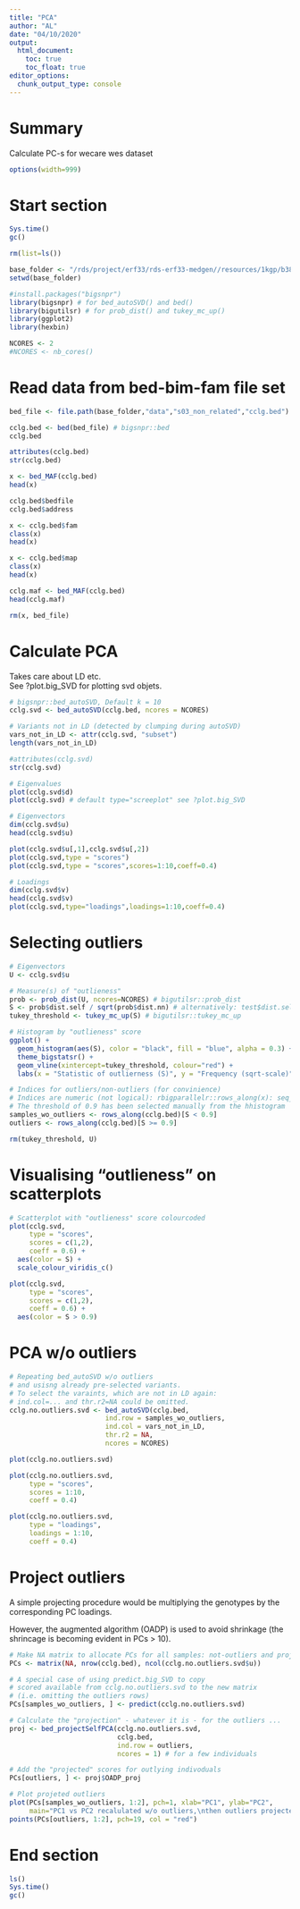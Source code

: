 ```yaml
---
title: "PCA"
author: "AL"
date: "04/10/2020"
output: 
  html_document:
    toc: true
    toc_float: true
editor_options: 
  chunk_output_type: console
---
```


# Summary

Calculate PC-s for wecare wes dataset  

<style>
pre{
  overflow-x: auto;
}
pre code{
  word-wrap: normal;
  white-space: pre;
}
</style>

```r

options(width=999)

```

# Start section

```r

Sys.time()
gc()

rm(list=ls())

base_folder <- "/rds/project/erf33/rds-erf33-medgen//resources/1kgp/b38"
setwd(base_folder)

#install.packages("bigsnpr")
library(bigsnpr) # for bed_autoSVD() and bed()
library(bigutilsr) # for prob_dist() and tukey_mc_up()
library(ggplot2)
library(hexbin)

NCORES <- 2
#NCORES <- nb_cores() 

```

# Read data from bed-bim-fam file set

```r

bed_file <- file.path(base_folder,"data","s03_non_related","cclg.bed")

cclg.bed <- bed(bed_file) # bigsnpr::bed
cclg.bed

attributes(cclg.bed)
str(cclg.bed)

x <- bed_MAF(cclg.bed)
head(x)

cclg.bed$bedfile
cclg.bed$address

x <- cclg.bed$fam
class(x)
head(x)

x <- cclg.bed$map
class(x)
head(x)

cclg.maf <- bed_MAF(cclg.bed)
head(cclg.maf)

rm(x, bed_file)

```

# Calculate PCA

Takes care about LD etc.  
See ?plot.big_SVD for plotting svd objets.  

```r

# bigsnpr::bed_autoSVD, Default k = 10
cclg.svd <- bed_autoSVD(cclg.bed, ncores = NCORES) 

# Variants not in LD (detected by clumping during autoSVD)
vars_not_in_LD <- attr(cclg.svd, "subset")
length(vars_not_in_LD)

#attributes(cclg.svd)
str(cclg.svd)

# Eigenvalues
plot(cclg.svd$d)
plot(cclg.svd) # default type="screeplot" see ?plot.big_SVD  

# Eigenvectors
dim(cclg.svd$u)
head(cclg.svd$u)

plot(cclg.svd$u[,1],cclg.svd$u[,2])
plot(cclg.svd,type = "scores")
plot(cclg.svd,type = "scores",scores=1:10,coeff=0.4)

# Loadings
dim(cclg.svd$v)
head(cclg.svd$v)
plot(cclg.svd,type="loadings",loadings=1:10,coeff=0.4)

```

# Selecting outliers 

```r

# Eigenvectors
U <- cclg.svd$u

# Measure(s) of "outlieness"  
prob <- prob_dist(U, ncores=NCORES) # bigutilsr::prob_dist
S <- prob$dist.self / sqrt(prob$dist.nn) # alternatively: test$dist.self / test$dist.nn ?
tukey_threshold <- tukey_mc_up(S) # bigutilsr::tukey_mc_up

# Histogram by "outlieness" score
ggplot() +
  geom_histogram(aes(S), color = "black", fill = "blue", alpha = 0.3) +
  theme_bigstatsr() +
  geom_vline(xintercept=tukey_threshold, colour="red") +
  labs(x = "Statistic of outlierness (S)", y = "Frequency (sqrt-scale)")

# Indices for outliers/non-outliers (for convinience)
# Indices are numeric (not logical): rbigparallelr::rows_along(x): seq_len(nrow(x))
# The threshold of 0.9 has been selected manually from the hhistogram
samples_wo_outliers <- rows_along(cclg.bed)[S < 0.9]
outliers <- rows_along(cclg.bed)[S >= 0.9]

rm(tukey_threshold, U)

```

# Visualising "outlieness" on scatterplots

```r

# Scatterplot with "outlieness" score colourcoded
plot(cclg.svd, 
     type = "scores", 
     scores = c(1,2), 
     coeff = 0.6) +
  aes(color = S) + 
  scale_colour_viridis_c()

plot(cclg.svd, 
     type = "scores", 
     scores = c(1,2), 
     coeff = 0.6) +
  aes(color = S > 0.9)

```

# PCA w/o outliers

```r

# Repeating bed_autoSVD w/o outliers 
# and usisng already pre-selected variants.  
# To select the varaints, which are not in LD again: 
# ind.col=... and thr.r2=NA could be omitted.
cclg.no.outliers.svd <- bed_autoSVD(cclg.bed,
                        ind.row = samples_wo_outliers,
                        ind.col = vars_not_in_LD, 
                        thr.r2 = NA,
                        ncores = NCORES)

plot(cclg.no.outliers.svd)

plot(cclg.no.outliers.svd, 
     type = "scores", 
     scores = 1:10, 
     coeff = 0.4)

plot(cclg.no.outliers.svd, 
     type = "loadings", 
     loadings = 1:10, 
     coeff = 0.4)

```

# Project outliers 

A simple projecting procedure would be multiplying the genotypes by the corresponding PC loadings.  

However, the augmented algorithm (OADP) is used to avoid shrinkage (the shrincage is becoming evident in PCs > 10). 

```r

# Make NA matrix to allocate PCs for all samples: not-outliers and projected-outliers
PCs <- matrix(NA, nrow(cclg.bed), ncol(cclg.no.outliers.svd$u))

# A special case of using predict.big_SVD to copy
# scored available from cclg.no.outliers.svd to the new matrix
# (i.e. omitting the outliers rows)
PCs[samples_wo_outliers, ] <- predict(cclg.no.outliers.svd)

# Calculate the "projection" - whatever it is - for the outliers ...
proj <- bed_projectSelfPCA(cclg.no.outliers.svd, 
                           cclg.bed,
                           ind.row = outliers,
                           ncores = 1) # for a few individuals

# Add the "projected" scores for outlying indivoduals
PCs[outliers, ] <- proj$OADP_proj

# Plot projeted outliers
plot(PCs[samples_wo_outliers, 1:2], pch=1, xlab="PC1", ylab="PC2", 
     main="PC1 vs PC2 recalulated w/o outliers,\nthen outliers projected (red)")
points(PCs[outliers, 1:2], pch=19, col = "red")

```

# End section

```r

ls()
Sys.time()
gc()

```

